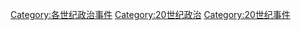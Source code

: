 [[Category:各世纪政治事件‎|Category:各世纪政治事件‎]]
[[Category:20世纪政治|Category:20世纪政治]]
[[Category:20世纪事件|Category:20世纪事件]]